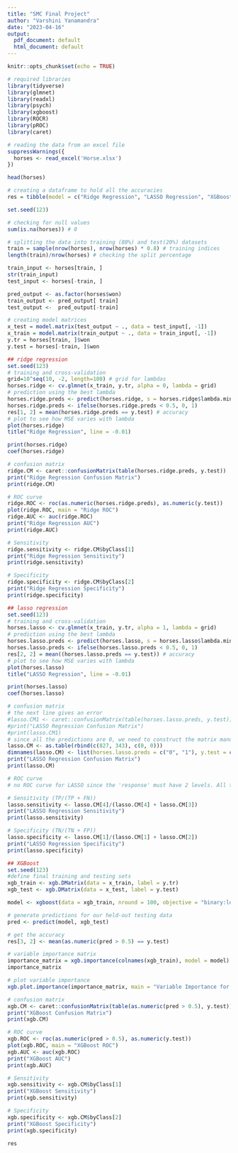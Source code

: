 ```yaml
---
title: "SMC Final Project"
author: "Varshini Yanamandra"
date: "2023-04-16"
output:
  pdf_document: default
  html_document: default
---
```


```r
knitr::opts_chunk$set(echo = TRUE)
```

```r
# required libraries
library(tidyverse)
library(glmnet)
library(readxl)
library(psych)
library(xgboost)
library(ROCR)
library(pROC)
library(caret)
```

```r
# reading the data from an excel file
suppressWarnings({
  horses <- read_excel('Horse.xlsx')
})

head(horses)
```


```r
# creating a dataframe to hold all the accuracies
res = tibble(model = c("Ridge Regression", "LASSO Regression", "XGBoost"), accuracy = rep(0, 3))
```

```r
set.seed(123)

# checking for null values
sum(is.na(horses)) # 0

# splitting the data into training (80%) and test(20%) datasets
train = sample(nrow(horses), nrow(horses) * 0.8) # training indices
length(train)/nrow(horses) # checking the split percentage

train_input <- horses[train, ]
str(train_input)
test_input <- horses[-train, ]

pred_output <- as.factor(horses$won)
train_output <- pred_output[ train]
test_output <-  pred_output[-train]

# creating model matrices
x_test = model.matrix(test_output ~ ., data = test_input[, -1])
x_train = model.matrix(train_output ~ ., data = train_input[, -1])
y.tr = horses[train, ]$won
y.test = horses[-train, ]$won
```

```r
## ridge regression
set.seed(123)
# training and cross-validation
grid=10^seq(10, -2, length=100) # grid for lambdas
horses.ridge <- cv.glmnet(x_train, y.tr, alpha = 0, lambda = grid)
# prediction using the best lambda
horses.ridge.preds <- predict(horses.ridge, s = horses.ridge$lambda.min, newx = x_test)
horses.ridge.preds <- ifelse(horses.ridge.preds < 0.5, 0, 1)
res[1, 2] = mean(horses.ridge.preds == y.test) # accuracy
# plot to see how MSE varies with lambda
plot(horses.ridge)
title("Ridge Regression", line = -0.01)

print(horses.ridge)
coef(horses.ridge)

# confusion matrix
ridge.CM <- caret::confusionMatrix(table(horses.ridge.preds, y.test))
print("Ridge Regression Confusion Matrix")
print(ridge.CM)

# ROC curve
ridge.ROC <- roc(as.numeric(horses.ridge.preds), as.numeric(y.test))
plot(ridge.ROC, main = "Ridge ROC")
ridge.AUC <- auc(ridge.ROC)
print("Ridge Regression AUC")
print(ridge.AUC)

# Sensitivity
ridge.sensitivity <- ridge.CM$byClass[1]
print("Ridge Regression Sensitivity")
print(ridge.sensitivity)

# Specificity
ridge.specificity <- ridge.CM$byClass[2]
print("Ridge Regression Specificity")
print(ridge.specificity)
```

```r
## lasso regression
set.seed(123)
# training and cross-validation
horses.lasso <- cv.glmnet(x_train, y.tr, alpha = 1, lambda = grid)
# prediction using the best lambda
horses.lasso.preds <- predict(horses.lasso, s = horses.lasso$lambda.min, newx = x_test)
horses.lasso.preds <- ifelse(horses.lasso.preds < 0.5, 0, 1)
res[2, 2] = mean((horses.lasso.preds == y.test)) # accuracy
# plot to see how MSE varies with lambda
plot(horses.lasso)
title("LASSO Regression", line = -0.01)

print(horses.lasso)
coef(horses.lasso)

# confusion matrix
# the next line gives an error
#lasso.CM1 <- caret::confusionMatrix(table(horses.lasso.preds, y.test))
#print("LASSO Regression Confusion Matrix")
#print(lasso.CM1)
# since all the predictions are 0, we need to construct the matrix manually
lasso.CM <- as.table(rbind(c(827, 343), c(0, 0)))
dimnames(lasso.CM) <- list(horses.lasso.preds = c("0", "1"), y.test = c("0", "1"))
print("LASSO Regression Confusion Matrix")
print(lasso.CM)

# ROC curve
# no ROC curve for LASSO since the 'response' must have 2 levels. All the predicted values by LASSO are 0s.

# Sensitivity (TP/(TP + FN))
lasso.sensitivity <- lasso.CM[4]/(lasso.CM[4] + lasso.CM[3])
print("LASSO Regression Sensitivity")
print(lasso.sensitivity)

# Specificity (TN/(TN + FP))
lasso.specificity <- lasso.CM[1]/(lasso.CM[1] + lasso.CM[2])
print("LASSO Regression Specificity")
print(lasso.specificity)
```

```r
## XGBoost
set.seed(123)
#define final training and testing sets
xgb_train <- xgb.DMatrix(data = x_train, label = y.tr)
xgb_test <- xgb.DMatrix(data = x_test, label = y.test)

model <- xgboost(data = xgb_train, nround = 100, objective = "binary:logistic")

# generate predictions for our held-out testing data
pred <- predict(model, xgb_test)

# get the accuracy
res[3, 2] <- mean(as.numeric(pred > 0.5) == y.test)

# variable importance matrix
importance_matrix = xgb.importance(colnames(xgb_train), model = model)
importance_matrix

# plot variable importance
xgb.plot.importance(importance_matrix, main = "Variable Importance for XGBoost")

# confusion matrix
xgb.CM <- caret::confusionMatrix(table(as.numeric(pred > 0.5), y.test))
print("XGBoost Confusion Matrix")
print(xgb.CM)

# ROC curve
xgb.ROC <- roc(as.numeric(pred > 0.5), as.numeric(y.test))
plot(xgb.ROC, main = "XGBoost ROC")
xgb.AUC <- auc(xgb.ROC)
print("XGBoost AUC")
print(xgb.AUC)

# Sensitivity
xgb.sensitivity <- xgb.CM$byClass[1]
print("XGBoost Sensitivity")
print(xgb.sensitivity)

# Specificity
xgb.specificity <- xgb.CM$byClass[2]
print("XGBoost Specificity")
print(xgb.specificity)
```

```r
res
```

